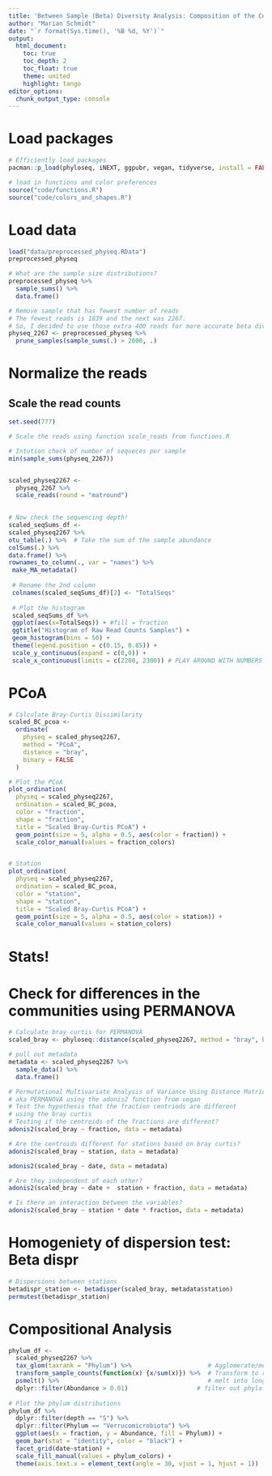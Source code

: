 ```yaml
---
title: 'Between Sample (Beta) Diversity Analysis: Composition of the Communities'
author: "Marian Schmidt"
date: "`r format(Sys.time(), '%B %d, %Y')`"
output:
  html_document:
    toc: true
    toc_depth: 2
    toc_float: true
    theme: united
    highlight: tango
editor_options: 
  chunk_output_type: console
---
```


# Load packages 
```r
# Efficiently load packages 
pacman::p_load(phyloseq, iNEXT, ggpubr, vegan, tidyverse, install = FALSE)

# load in functions and color preferences
source("code/functions.R")
source("code/colors_and_shapes.R")
```

# Load data
```r
load("data/preprocessed_physeq.RData")
preprocessed_physeq

# What are the sample size distributions?
preprocessed_physeq %>%
  sample_sums() %>%
  data.frame()

# Remove sample that has fewest number of reads
# The fewest reads is 1839 and the next was 2267.
# So, I decided to use those extra 400 reads for more accurate beta div analysis
physeq_2267 <- preprocessed_physeq %>%
  prune_samples(sample_sums(.) > 2000, .)
```


# Normalize the reads 
## Scale the read counts

```r
set.seed(777) 

# Scale the reads using function scale_reads from functions.R 

# Intution check of number of sequeces per sample
min(sample_sums(physeq_2267))


scaled_physeq2267 <-  
  physeq_2267 %>%
  scale_reads(round = "matround")
  

# Now check the sequencing depth! 
scaled_seqSums_df <-   
scaled_physeq2267 %>%  
otu_table(.) %>%  # Take the sum of the sample abundance   
colSums(.) %>%  
data.frame() %>%  
rownames_to_column(., var = "names") %>% 
 make_MA_metadata()
 
 # Rename the 2nd column 
 colnames(scaled_seqSums_df)[2] <- "TotalSeqs"   
 
 # Plot the histogram
 scaled_seqSums_df %>%  
 ggplot(aes(x=TotalSeqs)) + #fill = fraction   
 ggtitle("Histogram of Raw Read Counts Samples") +  
 geom_histogram(bins = 50) + 
 theme(legend.position = c(0.15, 0.85)) +   
 scale_y_continuous(expand = c(0,0)) +   
 scale_x_continuous(limits = c(2200, 2300)) # PLAY AROUND WITH NUMBERS! 
```

# PCoA
```r
# Calculate Bray-Curtis Dissimilarity 
scaled_BC_pcoa <- 
  ordinate(
    physeq = scaled_physeq2267,
    method = "PCoA",
    distance = "bray", 
    binary = FALSE
  )

# Plot the PCoA 
plot_ordination(
  physeq = scaled_physeq2267,
  ordination = scaled_BC_pcoa,
  color = "fraction",
  shape = "fraction", 
  title = "Scaled Bray-Curtis PCoA") + 
  geom_point(size = 5, alpha = 0.5, aes(color = fraction)) + 
  scale_color_manual(values = fraction_colors)


# Station 
plot_ordination(
  physeq = scaled_physeq2267,
  ordination = scaled_BC_pcoa,
  color = "station",
  shape = "station", 
  title = "Scaled Bray-Curtis PCoA") + 
  geom_point(size = 5, alpha = 0.5, aes(color = station)) + 
  scale_color_manual(values = station_colors)
```


# Stats! 
# Check for differences in the communities using PERMANOVA 
```r
# Calculate bray curtis for PERMANOVA
scaled_bray <- phyloseq::distance(scaled_physeq2267, method = "bray", binary = FALSE)

# pull out metadata 
metadata <- scaled_physeq2267 %>%
  sample_data() %>%
  data.frame()

# Permutational Multivariate Analysis of Variance Using Distance Matrices
# aka PERMANOVA using the adonis2 function from vegan 
# Test the hypothesis that the fraction centriods are different 
# using the bray curtis 
# Testing if the centroids of the fractions are different? 
adonis2(scaled_bray ~ fraction, data = metadata)

# Are the centroids different for stations based on bray curtis?
adonis2(scaled_bray ~ station, data = metadata)

adonis2(scaled_bray ~ date, data = metadata)

# Are they independent of each other?
adonis2(scaled_bray ~ date +  station + fraction, data = metadata)

# Is there an interaction between the variables? 
adonis2(scaled_bray ~ station * date * fraction, data = metadata)
```

# Homogeniety of dispersion test: Beta dispr
```r
# Dispersions between stations 
betadispr_station <- betadisper(scaled_bray, metadata$station)
permutest(betadispr_station)
```


# Compositional Analysis 
```r
phylum_df <- 
  scaled_physeq2267 %>%
  tax_glom(taxrank = "Phylum") %>%                     # Agglomerate/merge counts by phylum 
  transform_sample_counts(function(x) {x/sum(x)}) %>%  # Transform to relative abundances
  psmelt() %>%                                         # melt into long format data frame 
  dplyr::filter(Abundance > 0.01)                   # filter out phyla that are > 1% abundant 
  
# Plot the phylum distributions 
phylum_df %>%
  dplyr::filter(depth == "S") %>%
  dplyr::filter(Phylum == "Verrucomicrobiota") %>%
  ggplot(aes(x = fraction, y = Abundance, fill = Phylum)) + 
  geom_bar(stat = "identity", color = "black") + 
  facet_grid(date~station) + 
  scale_fill_manual(values = phylum_colors) + 
  theme(axis.text.x = element_text(angle = 30, vjust = 1, hjust = 1))

```









